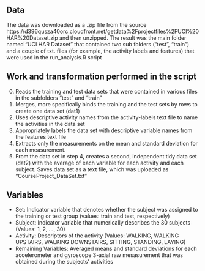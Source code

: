 ## Data
The data was downloaded as a .zip file from the source https://d396qusza40orc.cloudfront.net/getdata%2Fprojectfiles%2FUCI%20HAR%20Dataset.zip and then unzipped. The result was the main folder named "UCI HAR Dataset" that contained two sub folders ("test", "train") and a couple of txt. files (for example, the activity labels and features) that were used in the run_analysis.R script

## Work and transformation performed in the script
0) Reads the training and test data sets that were contained in various files in the subfolders "test" and "train"
1) Merges, more specifically binds the training and the test sets by rows to create one data set (dat1)
2) Uses descriptive activity names from the activity-labels text file to name the activities in the data set
3) Appropriately labels the data set with descriptive variable names from the features text file
4) Extracts only the measurements on the mean and standard deviation for each measurement.
5) From the data set in step 4, creates a second, independent tidy data set (dat2) with the average of each variable for each activity and each subject. Saves data set as a text file, which was uploaded as "CourseProject_DataSet.txt"


## Variables
* Set: Indicator variable that denotes whether the subject was assigned to the training or test group (values: train and test, respectively)
* Subject: Indicator variable that numerically describes the 30 subjects (Values: 1, 2, ..., 30)
* Activity: Descriptors of the activity (Values: WALKING, WALKING UPSTAIRS, WALKING DOWNSTAIRS, SITTING, STANDING, LAYING)
* Remaining Variables: Averaged means and standard deviations for each accelerometer and gyroscope 3-axial raw mesasurement that was obtained during the subjects' activities